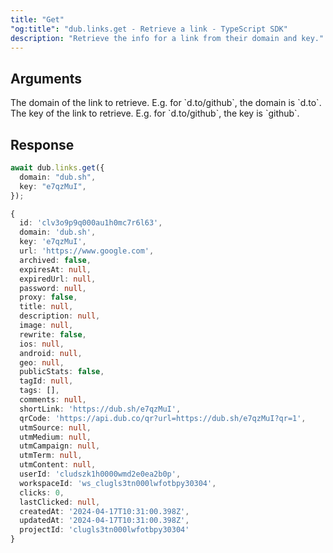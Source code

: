 ```yaml
---
title: "Get"
"og:title": "dub.links.get - Retrieve a link - TypeScript SDK"
description: "Retrieve the info for a link from their domain and key."
---
```



## Arguments

<ParamField body="domain" type="string" required>
  The domain of the link to retrieve. E.g. for `d.to/github`, the domain is
  `d.to`.
</ParamField>

<ParamField body="key" type="string" required>
  The key of the link to retrieve. E.g. for `d.to/github`, the key is `github`.
</ParamField>

## Response

<LinkResponse />

<RequestExample>

```ts
await dub.links.get({
  domain: "dub.sh",
  key: "e7qzMuI",
});
```

</RequestExample>

<ResponseExample>

```ts
{
  id: 'clv3o9p9q000au1h0mc7r6l63',
  domain: 'dub.sh',
  key: 'e7qzMuI',
  url: 'https://www.google.com',
  archived: false,
  expiresAt: null,
  expiredUrl: null,
  password: null,
  proxy: false,
  title: null,
  description: null,
  image: null,
  rewrite: false,
  ios: null,
  android: null,
  geo: null,
  publicStats: false,
  tagId: null,
  tags: [],
  comments: null,
  shortLink: 'https://dub.sh/e7qzMuI',
  qrCode: 'https://api.dub.co/qr?url=https://dub.sh/e7qzMuI?qr=1',
  utmSource: null,
  utmMedium: null,
  utmCampaign: null,
  utmTerm: null,
  utmContent: null,
  userId: 'cludszk1h0000wmd2e0ea2b0p',
  workspaceId: 'ws_clugls3tn000lwfotbpy30304',
  clicks: 0,
  lastClicked: null,
  createdAt: '2024-04-17T10:31:00.398Z',
  updatedAt: '2024-04-17T10:31:00.398Z',
  projectId: 'clugls3tn000lwfotbpy30304'
}
```

</ResponseExample>
